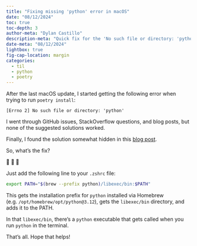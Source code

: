 ```yaml
---
title: "Fixing missing 'python' error in macOS"
date: "08/12/2024"
toc: true
toc-depth: 3
author-meta: "Dylan Castillo"
description-meta: "Quick fix for the 'No such file or directory: 'python'' error in macOS."
date-meta: "08/12/2024"
lightbox: true
fig-cap-location: margin
categories:
  - til
  - python
  - poetry
---
```


After the last macOS update, I started getting the following error when trying to run `poetry install`:

```shell
[Errno 2] No such file or directory: 'python'
```

I went through GitHub issues, StackOverflow questions, and blog posts, but none of the suggested solutions worked.

Finally, I found the solution somewhat hidden in this [blog post](https://mac.install.guide/python/brew).

So, what's the fix?

🥁 🥁 🥁

Just add the following line to your `.zshrc` file:

```bash
export PATH="$(brew --prefix python)/libexec/bin:$PATH"
```

This gets the installation prefix for `python` installed via Homebrew (e.g. `/opt/homebrew/opt/python@3.12`), gets the `libexec/bin` directory, and adds it to the PATH.

In that `libexec/bin`, there's a `python` executable that gets called when you run `python` in the terminal.

That's all. Hope that helps!
